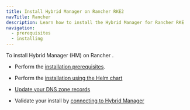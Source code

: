 ```yaml
---
title: Install Hybrid Manager on Rancher RKE2
navTitle: Rancher
description: Learn how to install the Hybrid Manager for Rancher RKE
navigation:
  - prerequisites
  - installing
---
```


To install Hybrid Manager (HM) on Rancher .

-   Perform the [installation prerequisites](prerequisites).

-   Perform the [installation using the Helm chart](installing.mdx)

-   [Update your DNS zone records](dns_and_verify.mdx)

-   Validate your install by [connecting to Hybrid Manager](portalconnection.mdx)
